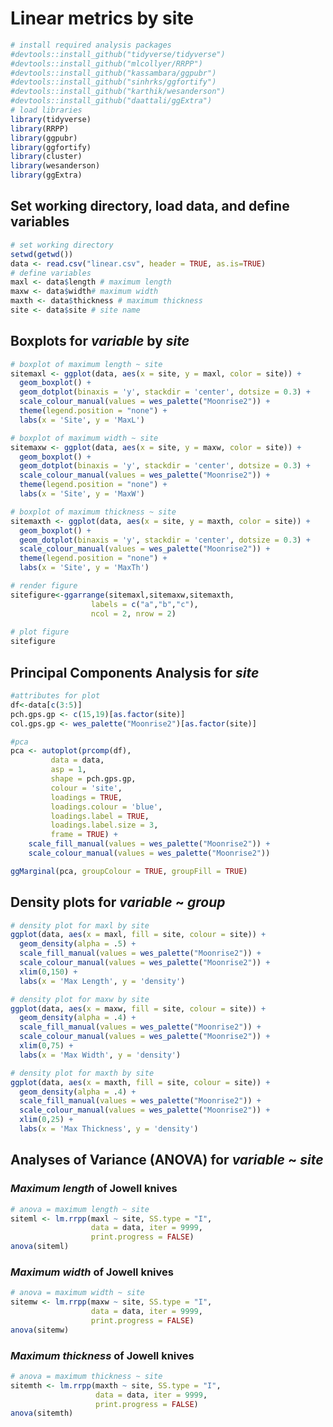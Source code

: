 # Linear metrics by site


```r
# install required analysis packages
#devtools::install_github("tidyverse/tidyverse")
#devtools::install_github("mlcollyer/RRPP")
#devtools::install_github("kassambara/ggpubr")
#devtools::install_github("sinhrks/ggfortify")
#devtools::install_github("karthik/wesanderson")
#devtools::install_github("daattali/ggExtra")
# load libraries
library(tidyverse)
library(RRPP)
library(ggpubr)
library(ggfortify)
library(cluster)
library(wesanderson)
library(ggExtra)
```

## Set working directory, load data, and define variables

```r
# set working directory
setwd(getwd())
data <- read.csv("linear.csv", header = TRUE, as.is=TRUE)
# define variables
maxl <- data$length # maximum length
maxw <- data$width# maximum width
maxth <- data$thickness # maximum thickness
site <- data$site # site name
```

## Boxplots for _variable_ by _site_

```r
# boxplot of maximum length ~ site
sitemaxl <- ggplot(data, aes(x = site, y = maxl, color = site)) + 
  geom_boxplot() +
  geom_dotplot(binaxis = 'y', stackdir = 'center', dotsize = 0.3) +
  scale_colour_manual(values = wes_palette("Moonrise2")) +
  theme(legend.position = "none") +
  labs(x = 'Site', y = 'MaxL')

# boxplot of maximum width ~ site
sitemaxw <- ggplot(data, aes(x = site, y = maxw, color = site)) + 
  geom_boxplot() +
  geom_dotplot(binaxis = 'y', stackdir = 'center', dotsize = 0.3) +
  scale_colour_manual(values = wes_palette("Moonrise2")) +
  theme(legend.position = "none") +
  labs(x = 'Site', y = 'MaxW')

# boxplot of maximum thickness ~ site
sitemaxth <- ggplot(data, aes(x = site, y = maxth, color = site)) + 
  geom_boxplot() +
  geom_dotplot(binaxis = 'y', stackdir = 'center', dotsize = 0.3) +
  scale_colour_manual(values = wes_palette("Moonrise2")) +
  theme(legend.position = "none") +
  labs(x = 'Site', y = 'MaxTh')

# render figure
sitefigure<-ggarrange(sitemaxl,sitemaxw,sitemaxth,
                  labels = c("a","b","c"),
                  ncol = 2, nrow = 2)
              
# plot figure
sitefigure
```

## Principal Components Analysis for _site_

```r
#attributes for plot
df<-data[c(3:5)]
pch.gps.gp <- c(15,19)[as.factor(site)]
col.gps.gp <- wes_palette("Moonrise2")[as.factor(site)]

#pca
pca <- autoplot(prcomp(df),
         data = data,
         asp = 1,
         shape = pch.gps.gp,
         colour = 'site',
         loadings = TRUE, 
         loadings.colour = 'blue',
         loadings.label = TRUE,
         loadings.label.size = 3, 
         frame = TRUE) +
    scale_fill_manual(values = wes_palette("Moonrise2")) +
    scale_colour_manual(values = wes_palette("Moonrise2"))

ggMarginal(pca, groupColour = TRUE, groupFill = TRUE)
```

## Density plots for _variable_ ~ _group_

```r
# density plot for maxl by site
ggplot(data, aes(x = maxl, fill = site, colour = site)) +
  geom_density(alpha = .5) +
  scale_fill_manual(values = wes_palette("Moonrise2")) +
  scale_colour_manual(values = wes_palette("Moonrise2")) +
  xlim(0,150) +
  labs(x = 'Max Length', y = 'density')
```

```r
# density plot for maxw by site
ggplot(data, aes(x = maxw, fill = site, colour = site)) +
  geom_density(alpha = .4) +
  scale_fill_manual(values = wes_palette("Moonrise2")) +
  scale_colour_manual(values = wes_palette("Moonrise2")) +
  xlim(0,75) +
  labs(x = 'Max Width', y = 'density')
```

```r
# density plot for maxth by site
ggplot(data, aes(x = maxth, fill = site, colour = site)) +
  geom_density(alpha = .4) +
  scale_fill_manual(values = wes_palette("Moonrise2")) +
  scale_colour_manual(values = wes_palette("Moonrise2")) +
  xlim(0,25) +
  labs(x = 'Max Thickness', y = 'density')
```

## Analyses of Variance (ANOVA) for _variable_ ~ _site_

### _Maximum length_ of Jowell knives

```r
# anova = maximum length ~ site
siteml <- lm.rrpp(maxl ~ site, SS.type = "I", 
                  data = data, iter = 9999, 
                  print.progress = FALSE)
anova(siteml)
```

### _Maximum width_ of Jowell knives

```r
# anova = maximum width ~ site
sitemw <- lm.rrpp(maxw ~ site, SS.type = "I", 
                  data = data, iter = 9999, 
                  print.progress = FALSE)
anova(sitemw)
```

### _Maximum thickness_ of Jowell knives

```r
# anova = maximum thickness ~ site
sitemth <- lm.rrpp(maxth ~ site, SS.type = "I", 
                   data = data, iter = 9999, 
                   print.progress = FALSE)
anova(sitemth)
```
